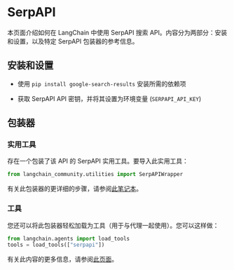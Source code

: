 # SerpAPI

本页面介绍如何在 LangChain 中使用 SerpAPI 搜索 API。内容分为两部分：安装和设置，以及特定 SerpAPI 包装器的参考信息。

## 安装和设置

- 使用 `pip install google-search-results` 安装所需的依赖项

- 获取 SerpAPI API 密钥，并将其设置为环境变量 (`SERPAPI_API_KEY`)

## 包装器

### 实用工具

存在一个包装了该 API 的 SerpAPI 实用工具。要导入此实用工具：

```python
from langchain_community.utilities import SerpAPIWrapper
```

有关此包装器的更详细的步骤，请参阅[此笔记本](/docs/integrations/tools/serpapi)。

### 工具

您还可以将此包装器轻松加载为工具（用于与代理一起使用）。您可以这样做：

```python
from langchain.agents import load_tools
tools = load_tools(["serpapi"])
```

有关此内容的更多信息，请参阅[此页面](/docs/how_to/tools_builtin)。